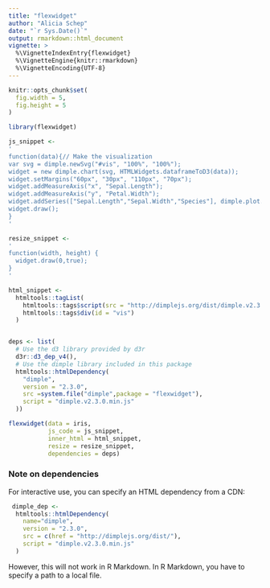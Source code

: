 ```yaml
---
title: "flexwidget"
author: "Alicia Schep"
date: "`r Sys.Date()`"
output: rmarkdown::html_document
vignette: >
  %\VignetteIndexEntry{flexwidget}
  %\VignetteEngine{knitr::rmarkdown}
  %\VignetteEncoding{UTF-8}
---
```


```r
knitr::opts_chunk$set(
  fig.width = 5, 
  fig.height = 5
)
```

```r
library(flexwidget)
```

```r
js_snippet <-
'
function(data){// Make the visualization
var svg = dimple.newSvg("#vis", "100%", "100%");
widget = new dimple.chart(svg, HTMLWidgets.dataframeToD3(data));
widget.setMargins("60px", "30px", "110px", "70px");
widget.addMeasureAxis("x", "Sepal.Length");
widget.addMeasureAxis("y", "Petal.Width");
widget.addSeries(["Sepal.Length","Sepal.Width","Species"], dimple.plot.bubble);
widget.draw();
}
'

```

```r
resize_snippet <-
'
function(width, height) {
  widget.draw(0,true);
}
'

html_snippet <-
  htmltools::tagList(
    htmltools::tags$script(src = "http://dimplejs.org/dist/dimple.v2.3.0.min.js"),
    htmltools::tags$div(id = "vis")
  )


deps <- list(
  # Use the d3 library provided by d3r
  d3r::d3_dep_v4(), 
  # Use the dimple library included in this package
  htmltools::htmlDependency(
    "dimple",
    version = "2.3.0",
    src =system.file("dimple",package = "flexwidget"),
    script = "dimple.v2.3.0.min.js"
  ))
```

```r
flexwidget(data = iris,
           js_code = js_snippet,
           inner_html = html_snippet,
           resize = resize_snippet,
           dependencies = deps)
```


### Note on dependencies

For interactive use, you can specify an HTML dependency from a CDN:

```r
 dimple_dep <- 
  htmltools::htmlDependency(
    name="dimple",
    version = "2.3.0",
    src = c(href = "http://dimplejs.org/dist/"),
    script = "dimple.v2.3.0.min.js"
  )
```

However, this will not work in R Markdown. In R Markdown, you have to specify a path to a local file.


